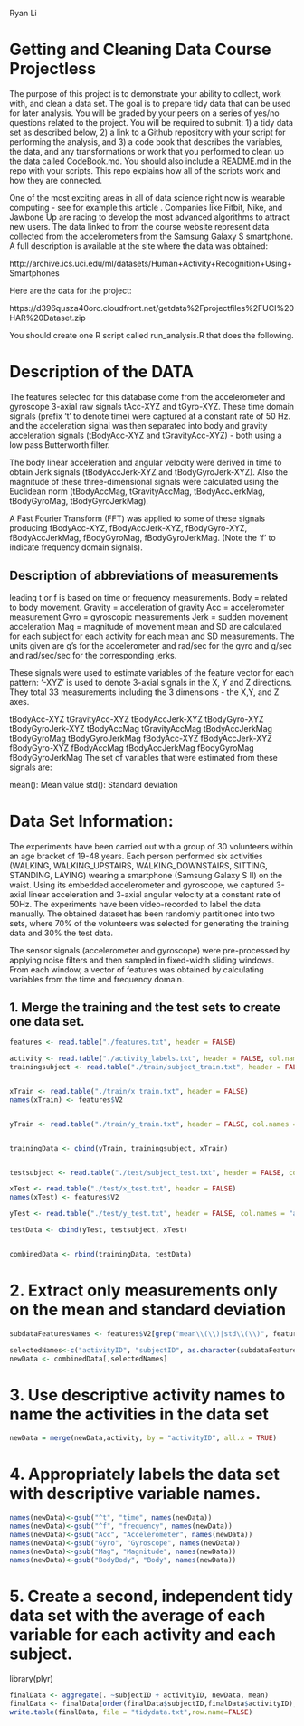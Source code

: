 Ryan Li

# Getting and Cleaning Data Course Projectless 
The purpose of this project is to demonstrate your ability to collect, work with, and clean a data set. The goal is to prepare tidy data that can be used for later analysis. You will be graded by your peers on a series of yes/no questions related to the project. You will be required to submit: 1) a tidy data set as described below, 2) a link to a Github repository with your script for performing the analysis, and 3) a code book that describes the variables, the data, and any transformations or work that you performed to clean up the data called CodeBook.md. You should also include a README.md in the repo with your scripts. This repo explains how all of the scripts work and how they are connected.

One of the most exciting areas in all of data science right now is wearable computing - see for example this article . Companies like Fitbit, Nike, and Jawbone Up are racing to develop the most advanced algorithms to attract new users. The data linked to from the course website represent data collected from the accelerometers from the Samsung Galaxy S smartphone. A full description is available at the site where the data was obtained:

http://archive.ics.uci.edu/ml/datasets/Human+Activity+Recognition+Using+Smartphones

Here are the data for the project:

https://d396qusza40orc.cloudfront.net/getdata%2Fprojectfiles%2FUCI%20HAR%20Dataset.zip

You should create one R script called run_analysis.R that does the following.

# Description of the DATA
The features selected for this database come from the accelerometer and gyroscope 3-axial raw signals tAcc-XYZ and tGyro-XYZ. These time domain signals (prefix 't' to denote time) were captured at a constant rate of 50 Hz. and the acceleration signal was then separated into body and gravity acceleration signals (tBodyAcc-XYZ and tGravityAcc-XYZ) - both using a low pass Butterworth filter.

The body linear acceleration and angular velocity were derived in time to obtain Jerk signals (tBodyAccJerk-XYZ and tBodyGyroJerk-XYZ). Also the magnitude of these three-dimensional signals were calculated using the Euclidean norm (tBodyAccMag, tGravityAccMag, tBodyAccJerkMag, tBodyGyroMag, tBodyGyroJerkMag).

A Fast Fourier Transform (FFT) was applied to some of these signals producing fBodyAcc-XYZ, fBodyAccJerk-XYZ, fBodyGyro-XYZ, fBodyAccJerkMag, fBodyGyroMag, fBodyGyroJerkMag. (Note the 'f' to indicate frequency domain signals).

## Description of abbreviations of measurements

leading t or f is based on time or frequency measurements.
Body = related to body movement.
Gravity = acceleration of gravity
Acc = accelerometer measurement
Gyro = gyroscopic measurements
Jerk = sudden movement acceleration
Mag = magnitude of movement
mean and SD are calculated for each subject for each activity for each mean and SD measurements.
The units given are g's for the accelerometer and rad/sec for the gyro and g/sec and rad/sec/sec for the corresponding jerks.

These signals were used to estimate variables of the feature vector for each pattern:
'-XYZ' is used to denote 3-axial signals in the X, Y and Z directions. They total 33 measurements including the 3 dimensions - the X,Y, and Z axes.

tBodyAcc-XYZ
tGravityAcc-XYZ
tBodyAccJerk-XYZ
tBodyGyro-XYZ
tBodyGyroJerk-XYZ
tBodyAccMag
tGravityAccMag
tBodyAccJerkMag
tBodyGyroMag
tBodyGyroJerkMag
fBodyAcc-XYZ
fBodyAccJerk-XYZ
fBodyGyro-XYZ
fBodyAccMag
fBodyAccJerkMag
fBodyGyroMag
fBodyGyroJerkMag
The set of variables that were estimated from these signals are:

mean(): Mean value
std(): Standard deviation

# Data Set Information:
The experiments have been carried out with a group of 30 volunteers within an age bracket of 19-48 years. Each person performed six activities (WALKING, WALKING_UPSTAIRS, WALKING_DOWNSTAIRS, SITTING, STANDING, LAYING) wearing a smartphone (Samsung Galaxy S II) on the waist. Using its embedded accelerometer and gyroscope, we captured 3-axial linear acceleration and 3-axial angular velocity at a constant rate of 50Hz. The experiments have been video-recorded to label the data manually. The obtained dataset has been randomly partitioned into two sets, where 70% of the volunteers was selected for generating the training data and 30% the test data.

The sensor signals (accelerometer and gyroscope) were pre-processed by applying noise filters and then sampled in fixed-width sliding windows. From each window, a vector of features was obtained by calculating variables from the time and frequency domain.

## 1. Merge the training and the test sets to create one data set.
```r

features <- read.table("./features.txt", header = FALSE)

activity <- read.table("./activity_labels.txt", header = FALSE, col.names = c("activityID", "activityName"))
trainingsubject <- read.table("./train/subject_train.txt", header = FALSE, col.names = "subjectID")


xTrain <- read.table("./train/x_train.txt", header = FALSE)
names(xTrain) <- features$V2


yTrain <- read.table("./train/y_train.txt", header = FALSE, col.names = "activityID")


trainingData <- cbind(yTrain, trainingsubject, xTrain)


testsubject <- read.table("./test/subject_test.txt", header = FALSE, col.names = "subjectID")

xTest <- read.table("./test/x_test.txt", header = FALSE)
names(xTest) <- features$V2

yTest <- read.table("./test/y_test.txt", header = FALSE, col.names = "activityID")

testData <- cbind(yTest, testsubject, xTest)


combinedData <- rbind(trainingData, testData)
```
# 2. Extract only measurements only on the mean and standard deviation
```r
subdataFeaturesNames <- features$V2[grep("mean\\(\\)|std\\(\\)", features$V2)]

selectedNames<-c("activityID", "subjectID", as.character(subdataFeaturesNames))
newData <- combinedData[,selectedNames]
```

# 3. Use descriptive activity names to name the activities in the data set
```r
newData = merge(newData,activity, by = "activityID", all.x = TRUE)
```
# 4. Appropriately labels the data set with descriptive variable names.
```r
names(newData)<-gsub("^t", "time", names(newData))
names(newData)<-gsub("^f", "frequency", names(newData))
names(newData)<-gsub("Acc", "Accelerometer", names(newData))
names(newData)<-gsub("Gyro", "Gyroscope", names(newData))
names(newData)<-gsub("Mag", "Magnitude", names(newData))
names(newData)<-gsub("BodyBody", "Body", names(newData))
```

# 5. Create a second, independent tidy data set with the average of each variable for each activity and each subject. 

library(plyr)
```r
finalData <- aggregate(. ~subjectID + activityID, newData, mean)
finalData <- finalData[order(finalData$subjectID,finalData$activityID),]
write.table(finalData, file = "tidydata.txt",row.name=FALSE)
```